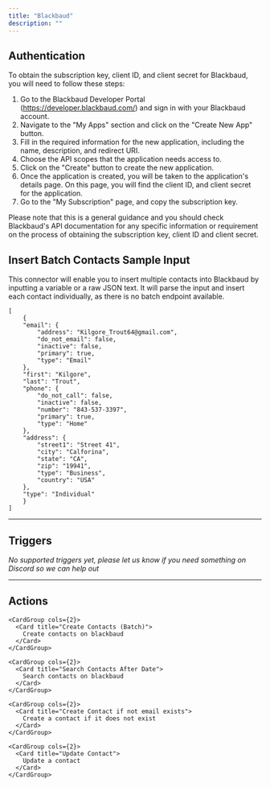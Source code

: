 ```yaml
---
title: "Blackbaud"
description: ""
---
```


## Authentication

To obtain the subscription key, client ID, and client secret for Blackbaud, you will need to follow these steps:

1. Go to the Blackbaud Developer Portal (https://developer.blackbaud.com/) and sign in with your Blackbaud account.
2. Navigate to the "My Apps" section and click on the "Create New App" button.
3. Fill in the required information for the new application, including the name, description, and redirect URI.
4. Choose the API scopes that the application needs access to.
5. Click on the "Create" button to create the new application.
6. Once the application is created, you will be taken to the application's details page. On this page, you will find the client ID, and client secret for the application.
7. Go to the "My Subscription" page, and copy the subscription key.

<Tip>
Please note that this is a general guidance and you should check Blackbaud's API documentation for any specific information or requirement on the process of obtaining the subscription key, client ID and client secret.
</Tip>

## Insert Batch Contacts Sample Input

This connector will enable you to insert multiple contacts into Blackbaud by inputting a variable or a raw JSON text. It will parse the input and insert each contact individually, as there is no batch endpoint available.

```
[
    {
    "email": {
        "address": "Kilgore_Trout64@gmail.com",
        "do_not_email": false,
        "inactive": false,
        "primary": true,
        "type": "Email"
    },
    "first": "Kilgore",
    "last": "Trout",
    "phone": {
        "do_not_call": false,
        "inactive": false,
        "number": "843-537-3397",
        "primary": true,
        "type": "Home"
    },
    "address": {
        "street1": "Street 41",
        "city": "Calforina",
        "state": "CA",
        "zip": "19941",
        "type": "Business",
        "country": "USA"
    },
    "type": "Individual"
    }
]
```
---

## Triggers

*No supported triggers yet, please let us know if you need something on Discord so we can help out* 


---

## Actions


    <CardGroup cols={2}>
      <Card title="Create Contacts (Batch)">
        Create contacts on blackbaud
      </Card>
    </CardGroup>
  
    <CardGroup cols={2}>
      <Card title="Search Contacts After Date">
        Search contacts on blackbaud
      </Card>
    </CardGroup>
  
    <CardGroup cols={2}>
      <Card title="Create Contact if not email exists">
        Create a contact if it does not exist
      </Card>
    </CardGroup>
  
    <CardGroup cols={2}>
      <Card title="Update Contact">
        Update a contact
      </Card>
    </CardGroup>
  